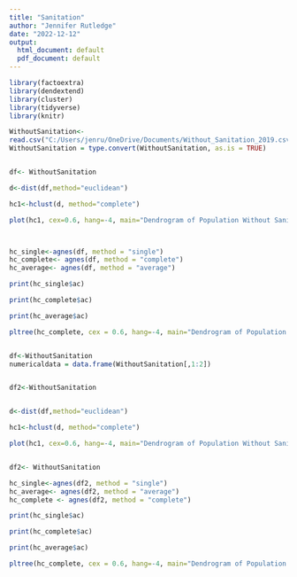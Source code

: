 ---
title: "Sanitation"
author: "Jennifer Rutledge"
date: "2022-12-12"
output:
  html_document: default
  pdf_document: default
---

```{r}
library(factoextra)
library(dendextend)
library(cluster)
library(tidyverse)
library(knitr)
```


```{r}
WithoutSanitation<-
read.csv("C:/Users/jenru/OneDrive/Documents/Without_Sanitation_2019.csv", header = TRUE,sep =",", stringsAsFactors = FALSE)
WithoutSanitation = type.convert(WithoutSanitation, as.is = TRUE)


df<- WithoutSanitation

d<-dist(df,method="euclidean")

hc1<-hclust(d, method="complete")

plot(hc1, cex=0.6, hang=-4, main="Dendrogram of Population Without Sanitation")



hc_single<-agnes(df, method = "single")
hc_complete<- agnes(df, method = "complete")
hc_average<- agnes(df, method = "average")

print(hc_single$ac)

print(hc_complete$ac)

print(hc_average$ac)

pltree(hc_complete, cex = 0.6, hang=-4, main="Dendrogram of Population Without Sanitation")


df<-WithoutSanitation
numericaldata = data.frame(WithoutSanitation[,1:2])


df2<-WithoutSanitation


d<-dist(df,method="euclidean")

hc1<-hclust(d, method="complete")

plot(hc1, cex=0.6, hang=-4, main="Dendrogram of Population Without Sanitation")


df2<- WithoutSanitation

hc_single<-agnes(df2, method = "single")
hc_average<- agnes(df2, method = "average")
hc_complete <- agnes(df2, method = "complete")

print(hc_single$ac)

print(hc_complete$ac)

print(hc_average$ac)

pltree(hc_complete, cex = 0.6, hang=-4, main="Dendrogram of Population without Sanitation")


```



